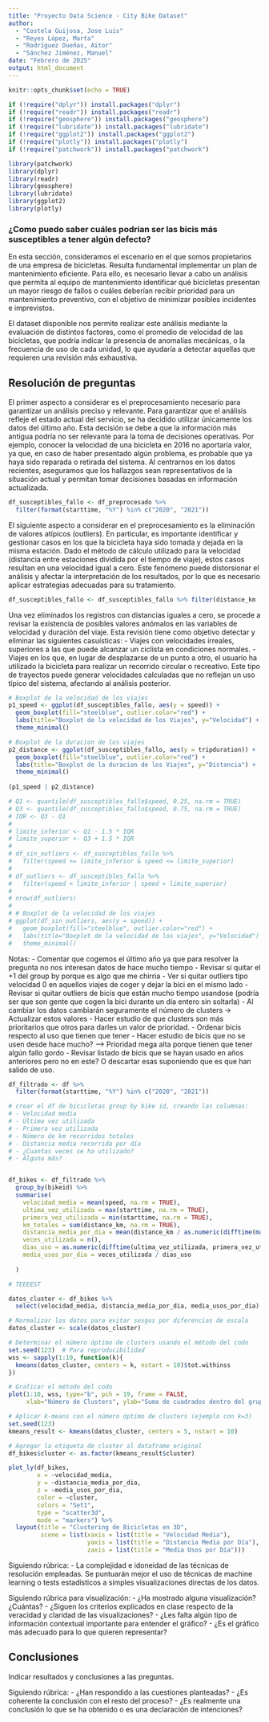 ```yaml
---
title: "Proyecto Data Science - City Bike Dataset"
author: 
  - "Costela Guijosa, Jose Luis"
  - "Reyes López, Marta"
  - "Rodríguez Dueñas, Aitor"
  - "Sánchez Jiménez, Manuel"
date: "Febrero de 2025"
output: html_document
---
```

```r
knitr::opts_chunk$set(echo = TRUE)

if (!require("dplyr")) install.packages("dplyr")
if (!require("readr")) install.packages("readr")
if (!require("geosphere")) install.packages("geosphere")
if (!require("lubridate")) install.packages("lubridate")
if (!require("ggplot2")) install.packages("ggplot2")
if (!require("plotly")) install.packages("plotly")
if (!require("patchwork")) install.packages("patchwork")

library(patchwork)
library(dplyr)
library(readr)
library(geosphere)
library(lubridate)
library(ggplot2)
library(plotly)

```

### ¿Como puedo saber cuáles podrían ser las bicis más susceptibles a tener algún defecto?

En esta sección, consideramos el escenario en el que somos propietarios de una empresa de bicicletas. Resulta fundamental implementar un plan de mantenimiento eficiente. Para ello, es necesario llevar a cabo un análisis que permita al equipo de mantenimiento identificar qué bicicletas presentan un mayor riesgo de fallos o cuáles deberían recibir prioridad para un mantenimiento preventivo, con el objetivo de minimizar posibles incidentes e imprevistos.

El dataset disponible nos permite realizar este análisis mediante la evaluación de distintos factores, como el promedio de velocidad de las bicicletas, que podría indicar la presencia de anomalías mecánicas, o la frecuencia de uso de cada unidad, lo que ayudaría a detectar aquellas que requieren una revisión más exhaustiva.

## Resolución de preguntas

El primer aspecto a considerar es el preprocesamiento necesario para garantizar un análisis preciso y relevante. Para garantizar que el análisis refleje el estado actual del servicio, se ha decidido utilizar únicamente los datos del último año. Esta decisión se debe a que la información más antigua podría no ser relevante para la toma de decisiones operativas. Por ejemplo, conocer la velocidad de una bicicleta en 2016 no aportaría valor, ya que, en caso de haber presentado algún problema, es probable que ya haya sido reparada o retirada del sistema. Al centrarnos en los datos recientes, aseguramos que los hallazgos sean representativos de la situación actual y permitan tomar decisiones basadas en información actualizada.

```r

df_susceptibles_fallo <- df_preprocesado %>%
  filter(format(starttime, "%Y") %in% c("2020", "2021"))

```

El siguiente aspecto a considerar en el preprocesamiento es la eliminación de valores atípicos (outliers). En particular, es importante identificar y gestionar casos en los que la bicicleta haya sido tomada y dejada en la misma estación. Dado el método de cálculo utilizado para la velocidad (distancia entre estaciones dividida por el tiempo de viaje), estos casos resultan en una velocidad igual a cero. Este fenómeno puede distorsionar el análisis y afectar la interpretación de los resultados, por lo que es necesario aplicar estrategias adecuadas para su tratamiento.

```r

df_susceptibles_fallo <- df_susceptibles_fallo %>% filter(distance_km != 0)

```

Una vez eliminados los registros con distancias iguales a cero, se procede a revisar la existencia de posibles valores anómalos en las variables de velocidad y duración del viaje. Esta revisión tiene como objetivo detectar y eliminar las siguientes casuísticas:
- Viajes con velocidades irreales, superiores a las que puede alcanzar un ciclista en condiciones normales.
- Viajes en los que, en lugar de desplazarse de un punto a otro, el usuario ha utilizado la bicicleta para realizar un recorrido circular o recreativo. Este tipo de trayectos puede generar velocidades calculadas que no reflejan un uso típico del sistema, afectando al análisis posterior.

```r

# Boxplot de la velocidad de los viajes
p1_speed <- ggplot(df_susceptibles_fallo, aes(y = speed)) +
  geom_boxplot(fill="steelblue", outlier.color="red") +
  labs(title="Boxplot de la velocidad de los Viajes", y="Velocidad") +
  theme_minimal()

# Boxplot de la duracion de los viajes
p2_distance <- ggplot(df_susceptibles_fallo, aes(y = tripduration)) +
  geom_boxplot(fill="steelblue", outlier.color="red") +
  labs(title="Boxplot de la duracion de los Viajes", y="Distancia") +
  theme_minimal()
  
(p1_speed | p2_distance)

# Q1 <- quantile(df_susceptibles_fallo$speed, 0.25, na.rm = TRUE)
# Q3 <- quantile(df_susceptibles_fallo$speed, 0.75, na.rm = TRUE)
# IQR <- Q3 - Q1
# 
# limite_inferior <- Q1 - 1.5 * IQR
# limite_superior <- Q3 + 1.5 * IQR
# 
# df_sin_outliers <- df_susceptibles_fallo %>%
#   filter(speed >= limite_inferior & speed <= limite_superior)
# 
# df_outliers <- df_susceptibles_fallo %>%
#   filter(speed < limite_inferior | speed > limite_superior)
# 
# nrow(df_outliers)
# 
# # Boxplot de la velocidad de los viajes
# ggplot(df_sin_outliers, aes(y = speed)) +
#   geom_boxplot(fill="steelblue", outlier.color="red") +
#   labs(title="Boxplot de la velocidad de los viajes", y="Velocidad") +
#   theme_minimal()

```

Notas:
- Comentar que cogemos el último año ya que para resolver la pregunta no nos interesan datos de hace mucho tiempo
- Revisar si quitar el +1 del group by porque es algo que me chirria
- Ver si quitar outliers tipo velocidad 0 en aquellos viajes de coger y dejar la bici en el mismo lado
- Revisar si quitar outliers de bicis que están mucho tiempo usandose (podría ser que son gente que cogen la bici durante un día entero sin soltarla)
- Al cambiar los datos cambiarán seguramente el número de clusters -> Actualizar estos valores
- Hacer estudio de que clusters son más prioritarios que otros para darles un valor de prioridad.
- Ordenar bicis respecto al uso que tienen que tener
- Hacer estudio de bicis que no se usen desde hace mucho? --> Prioridad mega alta porque tienen que tener algún fallo gordo
- Revisar listado de bicis que se hayan usado en años anteriores pero no en este? O descartar esas suponiendo que es que han salido de uso.

```r

df_filtrado <- df %>%
  filter(format(starttime, "%Y") %in% c("2020", "2021"))

# crear el df de bicicletas group by bike id, creando las columnas:
# - Velocidad media
# - Última vez utilizada
# - Primera vez utilizada
# - Número de km recorridos totales
# - Distancia media recorrida por día
# - ¿Cuantas veces se ha utilizado?
# - Alguna más?


df_bikes <- df_filtrado %>%
  group_by(bikeid) %>%
  summarise(
    velocidad_media = mean(speed, na.rm = TRUE),
    ultima_vez_utilizada = max(starttime, na.rm = TRUE),
    primera_vez_utilizada = min(starttime, na.rm = TRUE),
    km_totales = sum(distance_km, na.rm = TRUE),
    distancia_media_por_dia = mean(distance_km / as.numeric(difftime(max(starttime), min(starttime), units="days") + 1), na.rm = TRUE), 
    veces_utilizada = n(),
    dias_uso = as.numeric(difftime(ultima_vez_utilizada, primera_vez_utilizada, units="days")) + 1,
    media_usos_por_dia = veces_utilizada / dias_uso 
  
  )

# TEEEEST

datos_cluster <- df_bikes %>% 
  select(velocidad_media, distancia_media_por_dia, media_usos_por_dia)

# Normalizar los datos para evitar sesgos por diferencias de escala
datos_cluster <- scale(datos_cluster)

# Determinar el número óptimo de clusters usando el método del codo
set.seed(123)  # Para reproducibilidad
wss <- sapply(1:10, function(k){
  kmeans(datos_cluster, centers = k, nstart = 10)$tot.withinss
})

# Graficar el método del codo
plot(1:10, wss, type="b", pch = 19, frame = FALSE,
     xlab="Número de Clusters", ylab="Suma de cuadrados dentro del grupo")

# Aplicar k-means con el número óptimo de clusters (ejemplo con k=3)
set.seed(123)
kmeans_result <- kmeans(datos_cluster, centers = 5, nstart = 10)

# Agregar la etiqueta de cluster al dataframe original
df_bikes$cluster <- as.factor(kmeans_result$cluster)

plot_ly(df_bikes, 
        x = ~velocidad_media, 
        y = ~distancia_media_por_dia, 
        z = ~media_usos_por_dia, 
        color = ~cluster, 
        colors = "Set1",
        type = "scatter3d", 
        mode = "markers") %>%
  layout(title = "Clustering de Bicicletas en 3D",
         scene = list(xaxis = list(title = "Velocidad Media"),
                      yaxis = list(title = "Distancia Media por Día"),
                      zaxis = list(title = "Media Usos por Día")))

```

Siguiendo rúbrica: - La complejidad e idoneidad de las técnicas de resolución empleadas. Se puntuarán mejor el uso de técnicas de machine learning o tests estadísticos a simples visualizaciones directas de los datos.

Siguiendo rúbrica para visualización: - ¿Ha mostrado alguna visualización? ¿Cuántas? - ¿Siguen los criterios explicados en clase respecto de la veracidad y claridad de las visualizaciones? - ¿Les falta algún tipo de información contextual importante para entender el gráfico? - ¿Es el gráfico más adecuado para lo que quieren representar?

## Conclusiones

Indicar resultados y conclusiones a las preguntas.

Siguiendo rúbrica: - ¿Han respondido a las cuestiones planteadas? - ¿Es coherente la conclusión con el resto del proceso? - ¿Es realmente una conclusión lo que se ha obtenido o es una declaración de intenciones?
